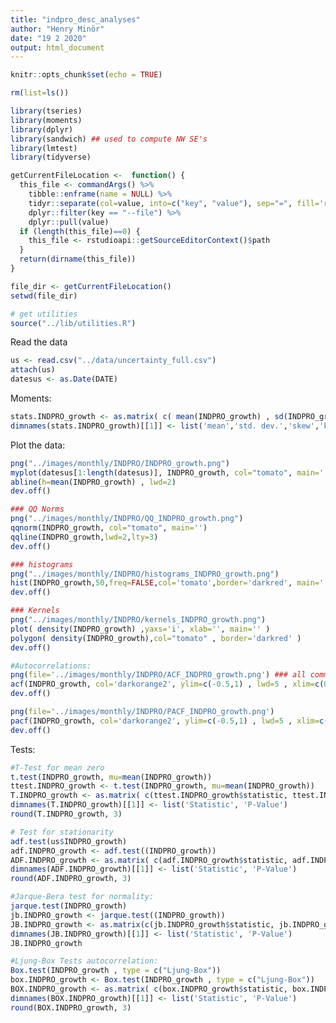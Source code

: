 ```yaml
---
title: "indpro_desc_analyses"
author: "Henry Minör"
date: "19 2 2020"
output: html_document
---
```


```r
knitr::opts_chunk$set(echo = TRUE)
```

```r
rm(list=ls())

library(tseries)
library(moments)
library(dplyr)
library(sandwich) ## used to compute NW SE's
library(lmtest)
library(tidyverse)

getCurrentFileLocation <-  function() {
  this_file <- commandArgs() %>% 
    tibble::enframe(name = NULL) %>%
    tidyr::separate(col=value, into=c("key", "value"), sep="=", fill='right') %>%
    dplyr::filter(key == "--file") %>%
    dplyr::pull(value)
  if (length(this_file)==0) {
    this_file <- rstudioapi::getSourceEditorContext()$path
  }
  return(dirname(this_file))
}

file_dir <- getCurrentFileLocation()
setwd(file_dir)

# get utilities
source("../lib/utilities.R")
```

Read the data
```r
us <- read.csv("../data/uncertainty_full.csv")
attach(us)
datesus <- as.Date(DATE)
```

Moments:
```r
stats.INDPRO_growth <- as.matrix( c( mean(INDPRO_growth) , sd(INDPRO_growth) , skewness(INDPRO_growth) , kurtosis(INDPRO_growth) ) ) 
dimnames(stats.INDPRO_growth)[[1]] <- list('mean','std. dev.','skew','kurt')
```


Plot the data:
```r
png("../images/monthly/INDPRO/INDPRO_growth.png")
myplot(datesus[1:length(datesus)], INDPRO_growth, col="tomato", main='')
abline(h=mean(INDPRO_growth) , lwd=2)
dev.off()

### QQ Norms
png("../images/monthly/INDPRO/QQ_INDPRO_growth.png")
qqnorm(INDPRO_growth, col="tomato", main='')
qqline(INDPRO_growth,lwd=2,lty=3)
dev.off()

### histograms
png("../images/monthly/INDPRO/histograms_INDPRO_growth.png")
hist(INDPRO_growth,50,freq=FALSE,col='tomato',border='darkred', main='', xlab='')
dev.off()

### Kernels
png("../images/monthly/INDPRO/kernels_INDPRO_growth.png")
plot( density(INDPRO_growth) ,yaxs='i', xlab='', main='' )
polygon( density(INDPRO_growth),col="tomato" , border='darkred' )
dev.off()

#Autocorrelations:
png(file='../images/monthly/INDPRO/ACF_INDPRO_growth.png') ### all comments afterwards will split be add to the png file (until dev.off)
acf(INDPRO_growth, col='darkorange2', ylim=c(-0.5,1) , lwd=5 , xlim=c(0,25),  main='')
dev.off()

png(file='../images/monthly/INDPRO/PACF_INDPRO_growth.png')
pacf(INDPRO_growth, col='darkorange2', ylim=c(-0.5,1) , lwd=5 , xlim=c(0,25), main='' )
dev.off()

```


Tests:
```r
#T-Test for mean zero
t.test(INDPRO_growth, mu=mean(INDPRO_growth))
ttest.INDPRO_growth <- t.test(INDPRO_growth, mu=mean(INDPRO_growth))
T.INDPRO_growth <- as.matrix( c(ttest.INDPRO_growth$statistic, ttest.INDPRO_growth$p.value ) ) 
dimnames(T.INDPRO_growth)[[1]] <- list('Statistic', 'P-Value')
round(T.INDPRO_growth, 3)

# Test for stationarity
adf.test(us$INDPRO_growth)
adf.INDPRO_growth <- adf.test((INDPRO_growth))
ADF.INDPRO_growth <- as.matrix( c(adf.INDPRO_growth$statistic, adf.INDPRO_growth$p.value ) ) 
dimnames(ADF.INDPRO_growth)[[1]] <- list('Statistic', 'P-Value')
round(ADF.INDPRO_growth, 3)

#Jarque-Bera test for normality:
jarque.test(INDPRO_growth)
jb.INDPRO_growth <- jarque.test((INDPRO_growth))
JB.INDPRO_growth <- as.matrix(c(jb.INDPRO_growth$statistic, jb.INDPRO_growth$p.value))
dimnames(JB.INDPRO_growth)[[1]] <- list('Statistic', 'P-Value')
JB.INDPRO_growth

#Ljung-Box Tests autocorrelation:
Box.test(INDPRO_growth , type = c("Ljung-Box"))
box.INDPRO_growth <- Box.test(INDPRO_growth , type = c("Ljung-Box"))
BOX.INDPRO_growth <- as.matrix( c(box.INDPRO_growth$statistic, box.INDPRO_growth$p.value ) ) 
dimnames(BOX.INDPRO_growth)[[1]] <- list('Statistic', 'P-Value')
round(BOX.INDPRO_growth, 3)
```


